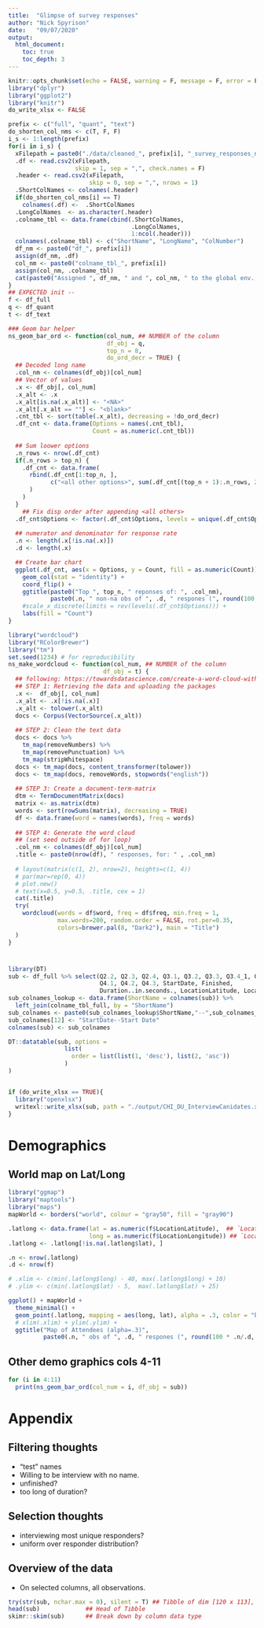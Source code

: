 ```yaml
---
title:  "Glimpse of survey responses"
author: "Nick Spyrison"
date:   "09/07/2020"
output:
  html_document:
    toc: true
    toc_depth: 3
---
```


```r
knitr::opts_chunk$set(echo = FALSE, warning = F, message = F, error = F)
library("dplyr")
library("ggplot2")
library("knitr")
do_write_xlsx <- FALSE

prefix <- c("full", "quant", "text")
do_shorten_col_nms <- c(T, F, F)
i_s <- 1:length(prefix)
for(i in i_s) {
  xFilepath = paste0("./data/cleaned_", prefix[i], "_survey_responses_ns2020-07-11.csv")
  .df <- read.csv2(xFilepath, 
                   skip = 1, sep = ",", check.names = F)
  .header <- read.csv2(xFilepath, 
                       skip = 0, sep = ",", nrows = 1)
  .ShortColNames <- colnames(.header)
  if(do_shorten_col_nms[i] == T)
    colnames(.df) <-  .ShortColNames
  .LongColNames  <- as.character(.header)
  .colname_tbl <- data.frame(cbind(.ShortColNames,
                                   .LongColNames,
                                   1:ncol(.header)))
  colnames(.colname_tbl) <- c("ShortName", "LongName", "ColNumber")
  df_nm <- paste0("df_", prefix[i])
  assign(df_nm, .df)
  col_nm <- paste0("colname_tbl_", prefix[i])
  assign(col_nm, .colname_tbl)
  cat(paste0("Assigned ", df_nm, " and ", col_nm, " to the global env. \n"))
}
## EXPECTED init --
f <- df_full
q <- df_quant
t <- df_text
```


```r
### Geom bar helper
ns_geom_bar_ord <- function(col_num, ## NUMBER of the column
                            df_obj = q,
                            top_n = 8,
                            do_ord_decr = TRUE) {
  ## Decoded long name
  .col_nm <- colnames(df_obj)[col_num]
  ## Vector of values
  .x <- df_obj[, col_num]
  .x_alt <- .x
  .x_alt[is.na(.x_alt)] <- "<NA>"
  .x_alt[.x_alt == ""] <- "<blank>"
  .cnt_tbl <- sort(table(.x_alt), decreasing = !do_ord_decr)
  .df_cnt <- data.frame(Options = names(.cnt_tbl), 
                        Count = as.numeric(.cnt_tbl))
  
  ## Sum loower options
  .n_rows <- nrow(.df_cnt)
  if(.n_rows > top_n) {
    .df_cnt <- data.frame(
      rbind(.df_cnt[1:top_n, ],
            c("<all other options>", sum(.df_cnt[(top_n + 1):.n_rows, 2]))
      )
    )
  }
    ## Fix disp order after appending <all others>
  .df_cnt$Options <- factor(.df_cnt$Options, levels = unique(.df_cnt$Options))
  
  ## numerator and denominator for response rate
  .n <- length(.x[!is.na(.x)])
  .d <- length(.x)

  ## Create bar chart
  ggplot(.df_cnt, aes(x = Options, y = Count, fill = as.numeric(Count))) + 
    geom_col(stat = "identity") + 
    coord_flip() + 
    ggtitle(paste0("Top ", top_n, " reponses of: ", .col_nm),
            paste0(.n, " non-na obs of ", .d, " respones (", round(100 * .n/.d, 1),"%)")) +
    #scale_x_discrete(limits = rev(levels(.df_cnt$Options))) +
    labs(fill = "Count")
}

library("wordcloud")
library("RColorBrewer")
library("tm")
set.seed(1234) # for reproducibility 
ns_make_wordcloud <- function(col_num, ## NUMBER of the column
                           df_obj = t) {
  ## following: https://towardsdatascience.com/create-a-word-cloud-with-r-bde3e7422e8a
  ## STEP 1: Retrieving the data and uploading the packages
  .x <-  df_obj[, col_num]
  .x_alt <- .x[!is.na(.x)]
  .x_alt <- tolower(.x_alt)
  docs <- Corpus(VectorSource(.x_alt))
  
  ## STEP 2: Clean the text data
  docs <- docs %>%
    tm_map(removeNumbers) %>%
    tm_map(removePunctuation) %>%
    tm_map(stripWhitespace)
  docs <- tm_map(docs, content_transformer(tolower))
  docs <- tm_map(docs, removeWords, stopwords("english"))
  
  ## STEP 3: Create a document-term-matrix
  dtm <- TermDocumentMatrix(docs) 
  matrix <- as.matrix(dtm) 
  words <- sort(rowSums(matrix), decreasing = TRUE) 
  df <- data.frame(word = names(words), freq = words)
  
  ## STEP 4: Generate the word cloud
  ## (set seed outside of for loop)
  .col_nm <- colnames(df_obj)[col_num]
  .title <- paste0(nrow(df), " responses, for: " , .col_nm)
  
  # layout(matrix(c(1, 2), nrow=2), heights=c(1, 4))
  # par(mar=rep(0, 4))
  # plot.new()
  # text(x=0.5, y=0.5, .title, cex = 1)
  cat(.title)
  try(
    wordcloud(words = df$word, freq = df$freq, min.freq = 1,
              max.words=200, random.order = FALSE, rot.per=0.35,
              colors=brewer.pal(8, "Dark2"), main = "Title")
  )
}
```

#
```r
library(DT)
sub <- df_full %>% select(Q2.2, Q2.3, Q2.4, Q3.1, Q3.2, Q3.3, Q3.4_1, Q3.5, 
                          Q4.1, Q4.2, Q4.3, StartDate, Finished,
                          Duration..in.seconds., LocationLatitude, LocationLongitude, Q6.8:Q6.14)
sub_colnames_lookup <- data.frame(ShortName = colnames(sub)) %>% 
  left_join(colname_tbl_full, by = "ShortName")
sub_colnames <- paste0(sub_colnames_lookup$ShortName,"--",sub_colnames_lookup$LongName)
sub_colnames[12] <- "StartDate--Start Date"
colnames(sub) <- sub_colnames

DT::datatable(sub, options = 
                list(
                  order = list(list(1, 'desc'), list(2, 'asc'))
                )
)


if (do_write_xlsx == TRUE){
  library("openxlsx")
  writexl::write_xlsx(sub, path = "./output/CHI_DU_InterviewCanidates.xlsx")
}
```


# Demographics

## World map on Lat/Long


```r
library("ggmap")
library("maptools")
library("maps")
mapWorld <- borders("world", colour = "gray50", fill = "gray90")

.latlong <- data.frame(lat = as.numeric(f$LocationLatitude),  ## `Location Latitude`
                       long = as.numeric(f$LocationLongitude)) ## `Location Longitude`
.latlong <- .latlong[!is.na(.latlong$lat), ]

.n <- nrow(.latlong)
.d <- nrow(f)

# .xlim <- c(min(.latlong$long) - 40, max(.latlong$long) + 10)
# .ylim <- c(min(.latlong$lat) - 5,  max(.latlong$lat) + 25)

ggplot() + mapWorld +
  theme_minimal() +
  geom_point(.latlong, mapping = aes(long, lat), alpha = .3, color = "blue") +
  # xlim(.xlim) + ylim(.ylim) +
  ggtitle("Map of Attendees (alpha=.3)",
          paste0(.n, " obs of ", .d, " respones (", round(100 * .n/.d, 1),"%)"))
```

## Other demo graphics cols 4-11

```r
for (i in 4:11)
  print(ns_geom_bar_ord(col_num = i, df_obj = sub))
```


# Appendix

## Filtering thoughts

- "test" names
- Willing to be interview with no name.
- unfinished?
- too long of duration?

## Selection thoughts

- interviewing most unique responders?
- uniform over responder distribution?

## Overview of the data

- On selected columns, all observations.

```r
try(str(sub, nchar.max = 0), silent = T) ## Tibble of dim [120 x 113],
head(sub)             ## Head of Tibble
skimr::skim(sub)      ## Break down by column data type
```

